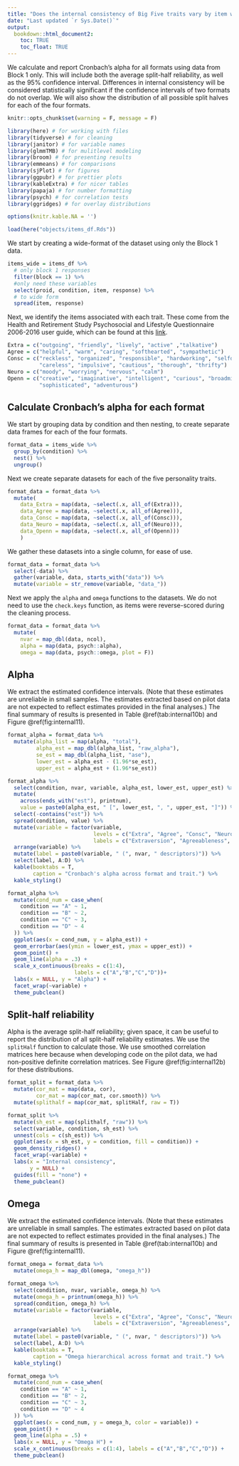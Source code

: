 ```yaml
---
title: "Does the internal consistency of Big Five traits vary by item wording?"
date: "Last updated `r Sys.Date()`"
output: 
  bookdown::html_document2:
    toc: TRUE
    toc_float: TRUE
---
```


We calculate and report Cronbach’s alpha for all formats using data from Block 1 only. This will include both the average split-half reliability, as well as the 95% confidence interval. Differences in internal consistency will be considered statistically significant if the confidence intervals of two formats do not overlap. We will also show the distribution of all possible split halves for each of the four formats.


```r
knitr::opts_chunk$set(warning = F, message = F)
```

```r
library(here) # for working with files
library(tidyverse) # for cleaning
library(janitor) # for variable names
library(glmmTMB) # for mulitlevel modeling
library(broom) # for presenting results
library(emmeans) # for comparisons
library(sjPlot) # for figures
library(ggpubr) # for prettier plots
library(kableExtra) # for nicer tables
library(papaja) # for number formatting
library(psych) # for correlation tests
library(ggridges) # for overlay distributions

options(knitr.kable.NA = '')
```

```r
load(here("objects/items_df.Rds"))
```

We start by creating a wide-format of the dataset using only the Block 1 data.

```r
items_wide = items_df %>%
  # only block 1 responses
  filter(block == 1) %>% 
  #only need these variables
  select(proid, condition, item, response) %>% 
  # to wide form
  spread(item, response)
```

Next, we identify the items associated with each trait. These come from the Health and Retirement Study Psychosocial and Lifestyle Questionnaire 2006-2016 user guide, which can be found at this [link](https://hrs.isr.umich.edu/publications/biblio/9066).

```r
Extra = c("outgoing", "friendly", "lively", "active" ,"talkative")
Agree = c("helpful", "warm", "caring", "softhearted", "sympathetic")
Consc = c("reckless", "organized", "responsible", "hardworking", "selfdisciplined", 
          "careless", "impulsive", "cautious", "thorough", "thrifty")
Neuro = c("moody", "worrying", "nervous", "calm")
Openn = c("creative", "imaginative", "intelligent", "curious", "broadminded", 
          "sophisticated", "adventurous")
```

## Calculate Cronbach's alpha for each format

We start by grouping data by condition and then nesting, to create separate data frames for each of the four formats.

```r
format_data = items_wide %>% 
  group_by(condition) %>% 
  nest() %>% 
  ungroup()
```

Next we create separate datasets for each of the five personality traits.

```r
format_data = format_data %>% 
  mutate(
    data_Extra = map(data, ~select(.x, all_of(Extra))),
    data_Agree = map(data, ~select(.x, all_of(Agree))),
    data_Consc = map(data, ~select(.x, all_of(Consc))),
    data_Neuro = map(data, ~select(.x, all_of(Neuro))),
    data_Openn = map(data, ~select(.x, all_of(Openn)))
    ) 
```

We gather these datasets into a single column, for ease of use.

```r
format_data = format_data %>% 
  select(-data) %>% 
  gather(variable, data, starts_with("data")) %>% 
  mutate(variable = str_remove(variable, "data_"))
```

Next we apply the `alpha` and `omega` functions to the datasets. We do not need to use the `check.keys` function, as items were reverse-scored during the cleaning process.

```r
format_data = format_data %>% 
  mutate(
    nvar = map_dbl(data, ncol),
    alpha = map(data, psych::alpha),
    omega = map(data, psych::omega, plot = F))
```

## Alpha 

We extract the estimated confidence intervals. (Note that these estimates are unreliable in small samples. The estimates extracted based on pilot data are not expected to reflect estimates provided in the final analyses.) The final summary of results is presented in Table \@ref(tab:internal10b) and Figure \@ref(fig:internal11).

```r
format_alpha = format_data %>% 
  mutate(alpha_list = map(alpha, "total"),
         alpha_est = map_dbl(alpha_list, "raw_alpha"),
         se_est = map_dbl(alpha_list, "ase"),
         lower_est = alpha_est - (1.96*se_est),
         upper_est = alpha_est + (1.96*se_est)) 
```
```r
format_alpha %>% 
  select(condition, nvar, variable, alpha_est, lower_est, upper_est) %>% 
  mutate(
    across(ends_with("est"), printnum),
    value = paste0(alpha_est, " [", lower_est, ", ", upper_est, "]")) %>% 
  select(-contains("est")) %>% 
  spread(condition, value) %>%
  mutate(variable = factor(variable,
                           levels = c("Extra", "Agree", "Consc", "Neuro", "Openn"),
                           labels = c("Extraversion", "Agreeableness", "Conscientiousness", "Neuroticism", "Openness"))) %>% 
  arrange(variable) %>% 
  mutate(label = paste0(variable, " (", nvar, " descriptors)")) %>% 
  select(label, A:D) %>% 
  kable(booktabs = T,
        caption = "Cronbach's alpha across format and trait.") %>% 
  kable_styling()
```

```r
format_alpha %>% 
  mutate(cond_num = case_when(
    condition == "A" ~ 1,
    condition == "B" ~ 2,
    condition == "C" ~ 3,
    condition == "D" ~ 4
  )) %>% 
  ggplot(aes(x = cond_num, y = alpha_est)) +
  geom_errorbar(aes(ymin = lower_est, ymax = upper_est)) +
  geom_point() +
  geom_line(alpha = .3) +
  scale_x_continuous(breaks = c(1:4),
                     labels = c("A","B","C","D"))+
  labs(x = NULL, y = "Alpha") +
  facet_wrap(~variable) +
  theme_pubclean()
```

## Split-half reliability
Alpha is the average split-half reliability; given space, it can be useful to report the distribution of all split-half reliability estimates. We use the `splitHalf` function to calculate those. We use smoothed correlation matrices here because when developing code on the pilot data, we had non-positive definite correlation matrices. See Figure \@ref(fig:internal12b) for these distributions. 

```r
format_split = format_data %>% 
  mutate(cor_mat = map(data, cor),
         cor_mat = map(cor_mat, cor.smooth)) %>% 
  mutate(splithalf = map(cor_mat, splitHalf, raw = T))
```

```r
format_split %>% 
  mutate(sh_est = map(splithalf, "raw")) %>% 
  select(variable, condition, sh_est) %>% 
  unnest(cols = c(sh_est)) %>% 
  ggplot(aes(x = sh_est, y = condition, fill = condition)) +
  geom_density_ridges() +
  facet_wrap(~variable) +
  labs(x = "Internal consistency",
       y = NULL) +
  guides(fill = "none") +
  theme_pubclean()
```


## Omega

We extract the estimated confidence intervals. (Note that these estimates are unreliable in small samples. The estimates extracted based on pilot data are not expected to reflect estimates provided in the final analyses.) The final summary of results is presented in Table \@ref(tab:internal10b) and Figure \@ref(fig:internal11).

```r
format_omega = format_data %>% 
  mutate(omega_h = map_dbl(omega, "omega_h")) 
```

```r
format_omega %>% 
  select(condition, nvar, variable, omega_h) %>% 
  mutate(omega_h = printnum(omega_h)) %>% 
  spread(condition, omega_h) %>%
  mutate(variable = factor(variable,
                           levels = c("Extra", "Agree", "Consc", "Neuro", "Openn"),
                           labels = c("Extraversion", "Agreeableness", "Conscientiousness", "Neuroticism", "Openness"))) %>% 
  arrange(variable) %>% 
  mutate(label = paste0(variable, " (", nvar, " descriptors)")) %>% 
  select(label, A:D) %>% 
  kable(booktabs = T,
        caption = "Omega hierarchical across format and trait.") %>% 
  kable_styling()
```

```r
format_omega %>% 
  mutate(cond_num = case_when(
    condition == "A" ~ 1,
    condition == "B" ~ 2,
    condition == "C" ~ 3,
    condition == "D" ~ 4
  )) %>% 
  ggplot(aes(x = cond_num, y = omega_h, color = variable)) +
  geom_point() +
  geom_line(alpha = .5) +
  labs(x = NULL, y = "Omega H") +
  scale_x_continuous(breaks = c(1:4), labels = c("A","B","C","D")) +
  theme_pubclean()
```